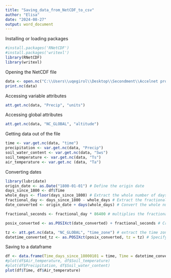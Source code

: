 ```yaml
---
title: "Saving_data_from_NetCDF_to_csv"
author: "Elisa"
date: "2024-08-27"
output: word_document
---
```


Installing or loading packages
```r
#install.packages('RNetCDF')
#install.packages('writexl')
library(RNetCDF)
library(writexl)
```

Opening the NetCDF file
```r
data <- open.nc("C:\\Users\\uqegirol\\Desktop\\Secondment\\Accelnet project\\NetCDF_files\\Ridgefield_L6_20160101_20240202.nc", header=TRUE, fill = TRUE) #  imports the file with the data
print.nc(data)
```
Accessing variable attributes
```r
att.get.nc(data, "Precip", "units")
```
Accessing global attributes
```r
att.get.nc(data, "NC_GLOBAL", "altitude")
```

Getting data out of the file
```r
time <- var.get.nc(data, "time")
precipitation <- var.get.nc(data, "Precip")
soil_water_content <- var.get.nc(data, "Sws")
soil_temperature <- var.get.nc(data, "Ts")
air_temperature <- var.get.nc (data, "Ta")
```

Converting dates
```r
library(lubridate)
origin_date <- as.Date("1800-01-01") # Define the origin date
days_since_1800 <- df$Time
whole_days <- floor(days_since_1800) # Extract the whole number of days
fractional_day <- days_since_1800 - whole_days # Extract the fractional part of days
date_converted <- origin_date + days(whole_days) # Convert the whole number of days to a Date object

fractional_seconds <- fractional_day * 86400 # multiplies the fractional day for the number of seconds in a day. Returns the number of seconds

posix_converted <- as.POSIXct(date_converted) + fractional_seconds # Create a POSIXct object with the date and fractional seconds

tz <- att.get.nc(data, "NC_GLOBAL", "time_zone") # extract the time zone
datetime_converted_tz <- as.POSIXct(posix_converted, tz = tz) # Specify the time zone when creating the POSIXct object
```

Saving to a dataframe
```r
df <- data.frame(Time_days_since_18000101 = time, Time = datetime_converted_tz, Precipitation = precipitation, Soil_water_content = soil_water_content, Soil_temperature = soil_temperature, Air_temperature = air_temperature)
#plot(df$Air_temperature, df$Soil_temperature)
#plot(df$Precipitation, df$Soil_water_content)
plot(df$Time, df$Air_temperature)
```